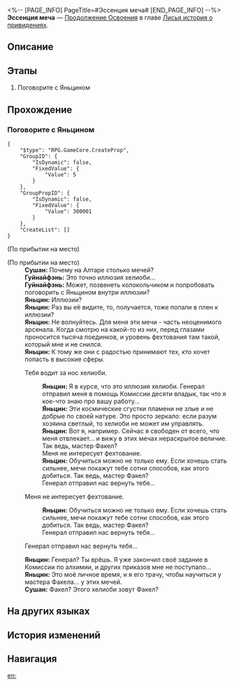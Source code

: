 <%-- [PAGE_INFO]
PageTitle=#Эссенция меча#
[END_PAGE_INFO] --%>
{{Дополнить|Диалоги.}}
{{Миссия Инфобокс
|id              = 8015113
|Название        = 
|Изображение     = Миссия Эссенция меча.png
|Тип             = Продолжение Освоения
|Событие         = 
|Глава           = Лисья история о привидениях
|Условия         = 
|Персонажи       = Гуйнайфэнь; Первопроходец; Сушан; Яньцин
|СтартЛокация    = [[Лофу Сяньчжоу]] — [[Иллюзорный лабиринт: Факел]]
|Мир             = Лофу Сяньчжоу
|Предыдущая      = 
|Следующая       = 
|Награды         = Опыт Освоения*500; Звёздный нефрит*50; Путеводитель путешественника*5; Утраченный кристалл*3; Кредиты*50 000
}}
'''Эссенция меча''' — [[Продолжение Освоения]] в главе [[Лисья история о привидениях]].

==Описание==
{{Описание|<!--официальное описание из Перекрёстка судеб-->}}

==Этапы==
# Поговорите с Яньцином

==Прохождение==
{{Дополнить}}

===Поговорите с Яньцином===
{{Описание миссии|тип=Продолжение Освоения|локация=Иллюзорный лабиринт: Факел|На вершине Алтаря моления к дракону, где висят сверкающие мечи, молодой Облачный Рыцарь пристально наблюдает за подобным миражу строем мечей и изучает его с ненасытной жаждой, будто хочет узнать от него какое-то тайное откровение. К моменту вашего прихода молодой Мастер меча уже поддался своей одержимости и желал вступить с вами в бой.}}
{{Диалог Начало}}
<pre>{
	"$type": "RPG.GameCore.CreateProp",
	"GroupID": {
		"IsDynamic": false,
		"FixedValue": {
			"Value": 5
		}
	},
	"GroupPropID": {
		"IsDynamic": false,
		"FixedValue": {
			"Value": 300001
		}
	},
	"CreateList": []
}</pre>
;(По прибытии на место)

;(По прибытии на место)
:'''Сушан:''' Почему на Алтаре столько мечей?
:'''Гуйнайфэнь:''' Это точно иллюзия хелиоби...
:'''Гуйнайфэнь:''' Может, позвенеть колокольчиком и попробовать поговорить с Яньцином внутри иллюзии?
:'''Яньцин:''' Иллюзии?
:'''Яньцин:''' Раз вы её видите, то, получается, тоже попали в плен к иллюзии?
:'''Яньцин:''' Не волнуйтесь. Для меня эти мечи - часть неоценимого арсенала. Когда смотрю на какой-то из них, перед глазами проносится тысяча поединков, и уровень фехтования там такой, который мне и не снился.
:'''Яньцин:''' К тому же они с радостью принимают тех, кто хочет попасть в высокие сферы.
:{{Диалог|Стрелка}} Тебя водит за нос хелиоби.
::'''Яньцин:''' Я в курсе, что это иллюзия хелиоби. Генерал отправил меня в помощь Комиссии десяти владык, так что я кое-что знаю про вашу работу...
::'''Яньцин:''' Эти космические сгустки пламени не злые и не добрые по своей натуре. Это просто зеркало: если разум хозяина светлый, то хелиоби не может им управлять.
::'''Яньцин:''' Вот я, например. Сейчас я свободен от всего, что меня отвлекает... и вижу в этих мечах нераскрытое величие. Так ведь, мастер Факел?
::Меня не интересует фехтование.
::'''Яньцин:''' Обучиться можно не только ему. Если хочешь стать сильнее, мечи покажут тебе сотни способов, как этого добиться. Так ведь, мастер Факел?
::Генерал отправил нас вернуть тебя...
:{{Диалог|Стрелка}} Меня не интересует фехтование.
::'''Яньцин:''' Обучиться можно не только ему. Если хочешь стать сильнее, мечи покажут тебе сотни способов, как этого добиться. Так ведь, мастер Факел?
::Генерал отправил нас вернуть тебя...
:{{Диалог|Стрелка}} Генерал отправил нас вернуть тебя...
:'''Яньцин:''' Генерал? Ты врёшь. Я уже закончил своё задание в Комиссии по алхимии, и других приказов мне не поступало...
:'''Яньцин:''' Это моё личное время, и я его трачу, чтобы научиться у мастера Факела... у этих мечей.
:'''Сушан:''' Факел? Этого хелиоби зовут Факел?
:{{tx}}
:{{tx}}
{{Диалог Конец}}

==На других языках==
{{На других языках
|en   = Sword Essence
|zhs  = 剑精
|zht  = 劍精
|ja   = 剣の精
|ko   = 검정(劍精)
|es   = Esencia del filo
|fr   = L'art de l'épée
|ru   = Эссенция меча
|th   = แก่นแท้แห่งดาบ
|vi   = Kiếm Linh
|de   = Schwertgeist
|id   = Esensi Pedang
|pt   = Essência da Espada
}}

==История изменений==
{{История изменений|3.5}}

==Навигация==
{{Продолжение Освоения Навбокс|Глава }}

[[en:]]

